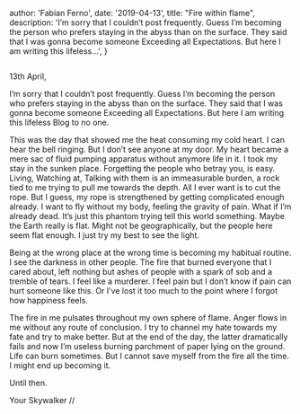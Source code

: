  

  author: 'Fabian Ferno',
  date: '2019-04-13',
  title:
    "Fire within flame",
  description:
    'I’m sorry that I couldn’t post frequently. Guess I’m becoming the person who prefers staying in the abyss than on the surface. They said that I was gonna become someone Exceeding all Expectations. But here I am writing this lifeless...',
}

 
<Image src={cover} alt="" />

13th April,

I’m sorry that I couldn’t post frequently. Guess I’m becoming the person who prefers staying in the abyss than on the surface. They said that I was gonna become someone Exceeding all Expectations. But here I am writing this lifeless Blog to no one.

This was the day that showed me the heat consuming my cold heart. I can hear the bell ringing. But I don’t see anyone at my door. My heart became a mere sac of fluid pumping apparatus without anymore life in it. I took my stay in the sunken place. Forgetting the people who betray you, is easy. Living, Watching at, Talking with them is an immeasurable burden, a rock tied to me trying to pull me towards the depth. All I ever want is to cut the rope. But I guess, my rope is strengthened by getting complicated enough already. I want to fly without my body, feeling the gravity of pain. What if I’m already dead. It’s just this phantom trying tell this world something. Maybe the Earth really is flat. Might not be geographically, but the people here seem flat enough. I just try my best to see the light.

Being at the wrong place at the wrong time is becoming my habitual routine. I see the darkness in other people. The fire that burned everyone that I cared about, left nothing but ashes of people with a spark of sob and a tremble of tears. I feel like a murderer. I feel pain but I don’t know if pain can hurt someone like this. Or I’ve lost it too much to the point where I forgot how happiness feels.

The fire in me pulsates throughout my own sphere of flame. Anger flows in me without any route of conclusion. I try to channel my hate towards my fate and try to make better. But at the end of the day, the latter dramatically fails and now I’m useless burning parchment of paper lying on the ground. Life can burn sometimes. But I cannot save myself from the fire all the time. I might end up becoming it.

Until then.

Your Skywalker //
